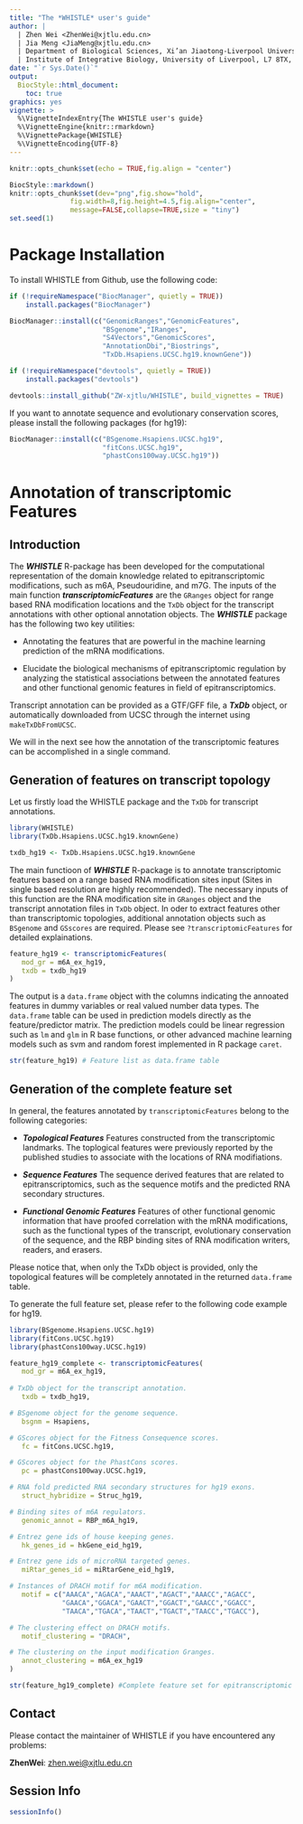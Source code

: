 ```yaml
---
title: "The *WHISTLE* user's guide"
author: |
  | Zhen Wei <ZhenWei@xjtlu.edu.cn>
  | Jia Meng <JiaMeng@xjtlu.edu.cn>
  | Department of Biological Sciences, Xi’an Jiaotong-Liverpool University, Suzhou, Jiangsu, 215123, China
  | Institute of Integrative Biology, University of Liverpool, L7 8TX, Liverpool, United Kingdom
date: "`r Sys.Date()`"
output:
  BiocStyle::html_document:
    toc: true
graphics: yes
vignette: >
  %\VignetteIndexEntry{The WHISTLE user's guide}
  %\VignetteEngine{knitr::rmarkdown}
  %\VignettePackage{WHISTLE}
  %\VignetteEncoding{UTF-8}
---
```


```r
knitr::opts_chunk$set(echo = TRUE,fig.align = "center")
```


```r
BiocStyle::markdown()
knitr::opts_chunk$set(dev="png",fig.show="hold",
               fig.width=8,fig.height=4.5,fig.align="center",
               message=FALSE,collapse=TRUE,size = "tiny")
set.seed(1)
```

# Package Installation

To install WHISTLE from Github, use the following code:

```r
if (!requireNamespace("BiocManager", quietly = TRUE))
    install.packages("BiocManager")

BiocManager::install(c("GenomicRanges","GenomicFeatures",
                       "BSgenome","IRanges",
                       "S4Vectors","GenomicScores",
                       "AnnotationDbi","Biostrings",
                       "TxDb.Hsapiens.UCSC.hg19.knownGene"))

if (!requireNamespace("devtools", quietly = TRUE))
    install.packages("devtools")

devtools::install_github("ZW-xjtlu/WHISTLE", build_vignettes = TRUE)
```

If you want to annotate sequence and evolutionary conservation scores, please install the following packages (for hg19):

```r
BiocManager::install(c("BSgenome.Hsapiens.UCSC.hg19",
                       "fitCons.UCSC.hg19",
                       "phastCons100way.UCSC.hg19"))
```


# Annotation of transcriptomic Features

## Introduction
The ***WHISTLE*** R-package has been developed
for the computational representation of the domain knowledge related to epitranscriptomic modifications, such as m6A, Pseudouridine, and m7G. The inputs of the main function ***transcriptomicFeatures*** are the `GRanges` object for range based RNA modification locations and the `TxDb` object for the transcript annotations with other optional annotation objects. The ***WHISTLE*** package has the following two key utilities:

  * Annotating the features that are powerful in the machine learning prediction of the mRNA modifications.

  * Elucidate the biological mechanisms of epitranscriptomic regulation by analyzing the statistical associations between the annotated features and other functional genomic features in field of epitranscriptomics.

Transcript annotation can be provided as a GTF/GFF file, a ***TxDb*** object, or automatically downloaded from UCSC through the internet using `makeTxDbFromUCSC`.

We will in the next see how the annotation of the transcriptomic features can be accomplished in a single command.

## Generation of features on transcript topology

Let us firstly load the WHISTLE package and the `TxDb` for transcript annotations.

```r
library(WHISTLE)
library(TxDb.Hsapiens.UCSC.hg19.knownGene)

txdb_hg19 <- TxDb.Hsapiens.UCSC.hg19.knownGene
```

The main functioon of ***WHISTLE*** R-package is to annotate transcriptomic features based on a range based RNA modification sites input (Sites in single based resolution are highly recommended). The necessary inputs of this function are the RNA modification site in `GRanges` object and the transcript annotation files in `TxDb` object. In oder to extract features other than transcriptomic topologies, additional annotation objects such as `BSgenome` and `GSscores` are required. Please see `?transcriptomicFeatures` for detailed explainations.

```r
feature_hg19 <- transcriptomicFeatures(
   mod_gr = m6A_ex_hg19,
   txdb = txdb_hg19
)
```

The output is a `data.frame` object with the columns indicating the annoated features in dummy variables or real valued number data types. The `data.frame` table can be used in prediction models directly as the feature/predictor matrix. The prediction models could be linear regression such as `lm` and `glm` in R base functions, or other advanced machine learning models such as svm and random forest implemented in R package `caret`.

```r
str(feature_hg19) # Feature list as data.frame table
```

## Generation of the complete feature set 

In general, the features annotated by `transcriptomicFeatures` belong to the following categories:

- ***Topological Features***
Features constructed from the transcriptomic landmarks. The toplogical features were previously reported by the published studies to associate with the locations of RNA modifiations.

- ***Sequence Features***
The sequence derived features that are related to epitranscriptomics, such as the sequence motifs and the predicted RNA secondary structures.

- ***Functional Genomic Features***
Features of other functional genomic information that have proofed correlation with the mRNA modifications, such as the functional types of the transcript, evolutionary conservation of the sequence, and the RBP binding sites of RNA modification writers, readers, and erasers.

Please notice that, when only the TxDb object is provided, only the topological features will be completely annotated in the returned `data.frame` table.

To generate the full feature set, please refer to the following code example for hg19.

```r
library(BSgenome.Hsapiens.UCSC.hg19)
library(fitCons.UCSC.hg19)
library(phastCons100way.UCSC.hg19)

feature_hg19_complete <- transcriptomicFeatures(
   mod_gr = m6A_ex_hg19,
   
# TxDb object for the transcript annotation.
   txdb = txdb_hg19,

# BSgenome object for the genome sequence.
   bsgnm = Hsapiens,

# GScores object for the Fitness Consequence scores.
   fc = fitCons.UCSC.hg19,

# GScores object for the PhastCons scores.
   pc = phastCons100way.UCSC.hg19,

# RNA fold predicted RNA secondary structures for hg19 exons.
   struct_hybridize = Struc_hg19,

# Binding sites of m6A regulators.
   genomic_annot = RBP_m6A_hg19,

# Entrez gene ids of house keeping genes.
   hk_genes_id = hkGene_eid_hg19,

# Entrez gene ids of microRNA targeted genes.
   miRtar_genes_id = miRtarGene_eid_hg19,

# Instances of DRACH motif for m6A modification.
   motif = c("AAACA","AGACA","AAACT","AGACT","AAACC","AGACC",
             "GAACA","GGACA","GAACT","GGACT","GAACC","GGACC",
             "TAACA","TGACA","TAACT","TGACT","TAACC","TGACC"),

# The clustering effect on DRACH motifs.
   motif_clustering = "DRACH",

# The clustering on the input modification Granges.
   annot_clustering = m6A_ex_hg19
)

str(feature_hg19_complete) #Complete feature set for epitranscriptomic modifications
```

## Contact

Please contact the maintainer of WHISTLE if you have encountered any problems:

**ZhenWei**:  <zhen.wei@xjtlu.edu.cn>

## Session Info
```r
sessionInfo()
```
